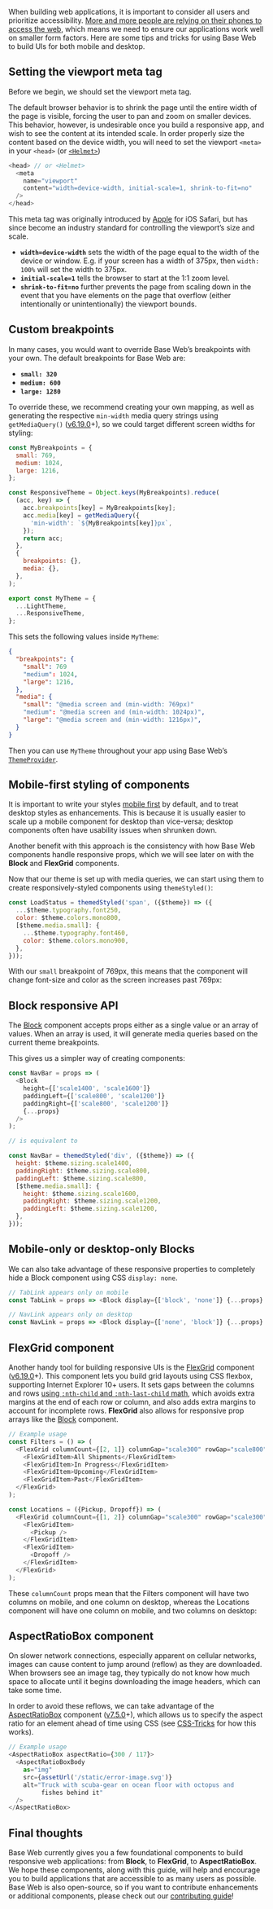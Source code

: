


<Meta data={metadata} />

<BlogImage
  src="/static/images/blog/responsive-web/responsive-shipper-tools.svg"
  alt="mobile, laptop, and desktop devices running a web application"
  caption="Responsive apps work across mobile and desktop"
/>

When building web applications, it is important to consider all users and prioritize accessibility. [More and more people are relying on their phones to access the web](https://www.pewinternet.org/fact-sheet/mobile/), which means we need to ensure our applications work well on smaller form factors. Here are some tips and tricks for using Base Web to build UIs for both mobile and desktop.

## Setting the viewport meta tag

Before we begin, we should set the viewport meta tag.

<BlogImage
  src={viewportMetaTagGif}
  alt="resizing the window smaller and seeing the content shrink as the window gets thinner and thinner"
  caption="Default behavior for resizing the browser shrinks content to fit the window width"
/>

The default browser behavior is to shrink the page until the entire width of the page is visible, forcing the user to pan and zoom on smaller devices. This behavior, however, is undesirable once you build a responsive app, and wish to see the content at its intended scale. In order properly size the content based on the device width, you will need to set the viewport `<meta>` in your `<head>` (or [`<Helmet>`](https://github.com/nfl/react-helmet))

```js
<head> // or <Helmet>
  <meta
    name="viewport"
    content="width=device-width, initial-scale=1, shrink-to-fit=no"
  />
</head>
```

This meta tag was originally introduced by [Apple](https://developer.apple.com/library/archive/documentation/AppleApplications/Reference/SafariWebContent/UsingtheViewport/UsingtheViewport.html) for iOS Safari, but has since become an industry standard for controlling the viewport’s size and scale.

- **`width=device-width`** sets the width of the page equal to the width of the device or window. E.g. if your screen has a width of 375px, then `width: 100%` will set the width to 375px.
- **`initial-scale=1`** tells the browser to start at the 1:1 zoom level.
- **`shrink-to-fit=no`** further prevents the page from scaling down in the event that you have elements on the page that overflow (either intentionally or unintentionally) the viewport bounds.

## Custom breakpoints

In many cases, you would want to override Base Web’s breakpoints with your own. The default breakpoints for Base Web are:

- **`small: 320`**
- **`medium: 600`**
- **`large: 1280`**

To override these, we recommend creating your own mapping, as well as generating the respective `min-width` media query strings using `getMediaQuery()` ([v6.19.0](https://github.com/uber-web/baseui/releases/tag/v6.19.0)+), so we could target different screen widths for styling:

```js
const MyBreakpoints = {
  small: 769,
  medium: 1024,
  large: 1216,
};

const ResponsiveTheme = Object.keys(MyBreakpoints).reduce(
  (acc, key) => {
    acc.breakpoints[key] = MyBreakpoints[key];
    acc.media[key] = getMediaQuery({
      'min-width': `${MyBreakpoints[key]}px`,
    });
    return acc;
  },
  {
    breakpoints: {},
    media: {},
  },
);

export const MyTheme = {
  ...LightTheme,
  ...ResponsiveTheme,
};
```

This sets the following values inside `MyTheme`:

```json
{
  "breakpoints": {
    "small": 769
    "medium": 1024,
    "large": 1216,
  },
  "media": {
    "small": "@media screen and (min-width: 769px)"
    "medium": "@media screen and (min-width: 1024px)",
    "large": "@media screen and (min-width: 1216px)",
  }
}
```

Then you can use `MyTheme` throughout your app using Base Web’s [`ThemeProvider`](/guides/theming#the-themeprovider).

## Mobile-first styling of components

It is important to write your styles [mobile first](https://developer.mozilla.org/en-US/docs/Web/Progressive_web_apps/Responsive/Mobile_first) by default, and to treat desktop styles as enhancements. This is because it is usually easier to scale up a mobile component for desktop than vice-versa; desktop components often have usability issues when shrunken down.

Another benefit with this approach is the consistency with how Base Web components handle responsive props, which we will see later on with the **Block** and **FlexGrid** components.

Now that our theme is set up with media queries, we can start using them to create responsively-styled components using `themeStyled()`:

```js
const LoadStatus = themedStyled('span', ({$theme}) => ({
  ...$theme.typography.font250,
  color: $theme.colors.mono800,
  [$theme.media.small]: {
    ...$theme.typography.font460,
    color: $theme.colors.mono900,
  },
}));
```

With our `small` breakpoint of 769px, this means that the component will change font-size and color as the screen increases past 769px:

<BlogImage
  src={responsiveLoadStatusGif}
  alt="resizing the window larger and seeing the pink-highlighted text change font-size and color"
  caption="LoadStatus component, highlighted in pink, changes font-size and color on desktop"
/>

## Block responsive API

The [Block](/components/block/#responsive-layouts) component accepts props either as a single value or an array of values. When an array is used, it will generate media queries based on the current theme breakpoints.

This gives us a simpler way of creating components:

```js
const NavBar = props => (
  <Block
    height={['scale1400', 'scale1600']}
    paddingLeft={['scale800', 'scale1200']}
    paddingRight={['scale800', 'scale1200']}
    {...props}
  />
);

// is equivalent to

const NavBar = themedStyled('div', ({$theme}) => ({
  height: $theme.sizing.scale1400,
  paddingRight: $theme.sizing.scale800,
  paddingLeft: $theme.sizing.scale800,
  [$theme.media.small]: {
    height: $theme.sizing.scale1600,
    paddingRight: $theme.sizing.scale1200,
    paddingLeft: $theme.sizing.scale1200,
  },
}));
```

<BlogImage
  src={responsiveNavBarGif}
  alt="resizing the window larger and seeing the yellow-highlighted nav bar increase height and padding"
  caption="NavBar component, highlighted in yellow, increases height and padding on desktop"
/>

## Mobile-only or desktop-only Blocks

We can also take advantage of these responsive properties to completely hide a Block component using CSS `display: none`.

```js
// TabLink appears only on mobile
const TabLink = props => <Block display={['block', 'none']} {...props} />;

// NavLink appears only on desktop
const NavLink = props => <Block display={['none', 'block']} {...props} />;
```

<BlogImage
  src={responsiveHideGif}
  alt="resizing the window larger and seeing the green-highlighted components appear or disappear"
  caption="Mobile-only/desktop-only components, highlighted in green, appear or disappear on desktop"
/>

## FlexGrid component

Another handy tool for building responsive UIs is the [FlexGrid](/components/flex-grid/) component ([v6.19.0](https://github.com/uber-web/baseui/releases/tag/v6.19.0)+). This component lets you build grid layouts using CSS flexbox, supporting Internet Explorer 10+ users. It sets gaps between the columns and rows [using `:nth-child` and `:nth-last-child` math](https://github.com/uber-web/baseui/blob/master/src/flex-grid/flex-grid-item.js), which avoids extra margins at the end of each row or column, and also adds extra margins to account for incomplete rows. **FlexGrid** also allows for responsive prop arrays like the [Block](/components/block/#responsive-layouts) component.

```js
// Example usage
const Filters = () => (
  <FlexGrid columnCount={[2, 1]} columnGap="scale300" rowGap="scale800">
    <FlexGridItem>All Shipments</FlexGridItem>
    <FlexGridItem>In Progress</FlexGridItem>
    <FlexGridItem>Upcoming</FlexGridItem>
    <FlexGridItem>Past</FlexGridItem>
  </FlexGrid>
);

const Locations = ({Pickup, Dropoff}) => (
  <FlexGrid columnCount={[1, 2]} columnGap="scale300" rowGap="scale300">
    <FlexGridItem>
      <Pickup />
    </FlexGridItem>
    <FlexGridItem>
      <Dropoff />
    </FlexGridItem>
  </FlexGrid>
);
```

These `columnCount` props mean that the Filters component will have two columns on mobile, and one column on desktop, whereas the Locations component will have one column on mobile, and two columns on desktop:

<BlogImage
  src={responsiveFlexGridGif}
  alt="resizing the window larger and seeing the red-highlighted FlexGrid components change column-counts"
  caption="FlexGrid components, highlighted in red, change column-counts on desktop"
/>

## AspectRatioBox component

On slower network connections, especially apparent on cellular networks, images can cause content to jump around (reflow) as they are downloaded. When browsers see an image tag, they typically do not know how much space to allocate until it begins downloading the image headers, which can take some time.

In order to avoid these reflows, we can take advantage of the [AspectRatioBox](/components/aspect-ratio-box) component ([v7.5.0](https://github.com/uber-web/baseui/releases/tag/v7.5.0)+), which allows us to specify the aspect ratio for an element ahead of time using CSS (see [CSS-Tricks](https://css-tricks.com/aspect-ratio-boxes/#article-header-id-6) for how this works).

```js
// Example usage
<AspectRatioBox aspectRatio={300 / 117}>
  <AspectRatioBoxBody
    as="img"
    src={assetUrl('/static/error-image.svg')}
    alt="Truck with scuba-gear on ocean floor with octopus and
         fishes behind it"
  />
</AspectRatioBox>
```

<BlogImage
  src={aspectRatioBoxGif}
  alt="side-by-side comparison of app loading, left with an image that reflows on load"
  caption="Right image uses AspectRatioBox component to prevent reflows on slower networks"
/>

## Final thoughts

Base Web currently gives you a few foundational components to build responsive web applications: from **Block**, to **FlexGrid**, to **AspectRatioBox**. We hope these components, along with this guide, will help and encourage you to build applications that are accessible to as many users as possible. Base Web is also open-source, so if you want to contribute enhancements or additional components, please check out our [contributing guide](https://github.com/uber-web/baseui/blob/master/CONTRIBUTING.md)!
